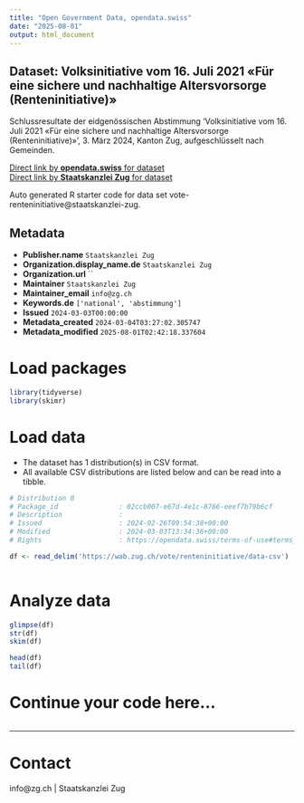 ```yaml
---
title: "Open Government Data, opendata.swiss"
date: "2025-08-01"
output: html_document
---
```


## Dataset: Volksinitiative vom 16. Juli 2021 «Für eine sichere und nachhaltige Altersvorsorge (Renteninitiative)»

Schlussresultate der eidgenössischen Abstimmung 'Volksinitiative vom 16. Juli 2021 «Für eine sichere und nachhaltige Altersvorsorge (Renteninitiative)»', 3. März 2024, Kanton Zug, aufgeschlüsselt nach Gemeinden.

[Direct link by **opendata.swiss** for dataset](https://opendata.swiss/de/dataset/volksinitiative-vom-16-juli-2021-fur-eine-sichere-und-nachhaltige-altersvorsorge-renteninitiati)<br>
[Direct link by **Staatskanzlei Zug** for dataset](https://wab.zug.ch/vote/renteninitiative/data)

Auto generated R starter code for data set vote-renteninitiative@staatskanzlei-zug.

## Metadata

- **Publisher.name** `Staatskanzlei Zug`
- **Organization.display_name.de** `Staatskanzlei Zug`
- **Organization.url** ``
- **Maintainer** `Staatskanzlei Zug`
- **Maintainer_email** `info@zg.ch`
- **Keywords.de** `['national', 'abstimmung']`
- **Issued** `2024-03-03T00:00:00`
- **Metadata_created** `2024-03-04T03:27:02.305747`
- **Metadata_modified** `2025-08-01T02:42:18.337604`


# Load packages

```r

library(tidyverse)
library(skimr)

```

# Load data

-   The dataset has 1 distribution(s) in CSV format.
-   All available CSV distributions are listed below and can be read into a tibble.

```r

# Distribution 0
# Package_id               : 02ccb007-e67d-4e1c-8766-eeef7b79b6cf
# Description              : 
# Issued                   : 2024-02-26T09:54:38+00:00
# Modified                 : 2024-03-03T13:34:36+00:00
# Rights                   : https://opendata.swiss/terms-of-use#terms_by

df <- read_delim('https://wab.zug.ch/vote/renteninitiative/data-csv')



```

# Analyze data

```r

glimpse(df)
str(df)
skim(df)

head(df)
tail(df)

```

# Continue your code here...

```r

```

------------------------------------------------------------------------

# Contact

info@zg.ch | Staatskanzlei Zug
